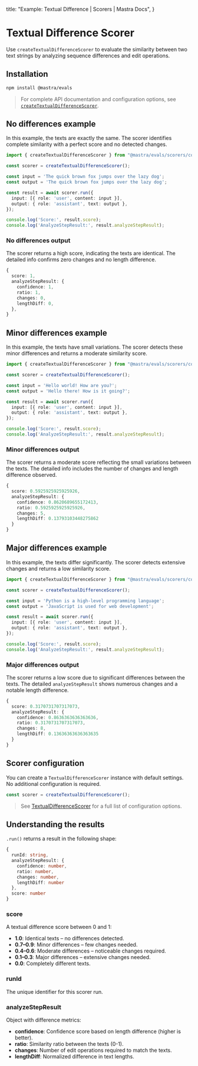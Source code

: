   title: "Example: Textual Difference | Scorers | Mastra Docs",
}


# Textual Difference Scorer

Use `createTextualDifferenceScorer` to evaluate the similarity between two text strings by analyzing sequence differences and edit operations.

## Installation

```bash copy
npm install @mastra/evals
```

> For complete API documentation and configuration options, see [`createTextualDifferenceScorer`](/reference/scorers/textual-difference).

## No differences example

In this example, the texts are exactly the same. The scorer identifies complete similarity with a perfect score and no detected changes.

```typescript filename="src/example-no-differences.ts" showLineNumbers copy
import { createTextualDifferenceScorer } from "@mastra/evals/scorers/code";

const scorer = createTextualDifferenceScorer();

const input = 'The quick brown fox jumps over the lazy dog';
const output = 'The quick brown fox jumps over the lazy dog';

const result = await scorer.run({
  input: [{ role: 'user', content: input }],
  output: { role: 'assistant', text: output },
});

console.log('Score:', result.score);
console.log('AnalyzeStepResult:', result.analyzeStepResult);
```

### No differences output

The scorer returns a high score, indicating the texts are identical. The detailed info confirms zero changes and no length difference.

```typescript
{
  score: 1,
  analyzeStepResult: {
    confidence: 1,
    ratio: 1,
    changes: 0,
    lengthDiff: 0,
  },
}
```

## Minor differences example

In this example, the texts have small variations. The scorer detects these minor differences and returns a moderate similarity score.

```typescript filename="src/example-minor-differences.ts" showLineNumbers copy
import { createTextualDifferenceScorer } from "@mastra/evals/scorers/code";

const scorer = createTextualDifferenceScorer();

const input = 'Hello world! How are you?';
const output = 'Hello there! How is it going?';

const result = await scorer.run({
  input: [{ role: 'user', content: input }],
  output: { role: 'assistant', text: output },
});

console.log('Score:', result.score);
console.log('AnalyzeStepResult:', result.analyzeStepResult);
```

### Minor differences output

The scorer returns a moderate score reflecting the small variations between the texts. The detailed info includes the number of changes and length difference observed.

```typescript
{
  score: 0.5925925925925926,
  analyzeStepResult: {
    confidence: 0.8620689655172413,
    ratio: 0.5925925925925926,
    changes: 5,
    lengthDiff: 0.13793103448275862
  }
}
```

## Major differences example

In this example, the texts differ significantly. The scorer detects extensive changes and returns a low similarity score.

```typescript filename="src/example-major-differences.ts" showLineNumbers copy
import { createTextualDifferenceScorer } from "@mastra/evals/scorers/code";

const scorer = createTextualDifferenceScorer();

const input = 'Python is a high-level programming language';
const output = 'JavaScript is used for web development';

const result = await scorer.run({
  input: [{ role: 'user', content: input }],
  output: { role: 'assistant', text: output },
});

console.log('Score:', result.score);
console.log('AnalyzeStepResult:', result.analyzeStepResult);
```

### Major differences output

The scorer returns a low score due to significant differences between the texts. The detailed `analyzeStepResult` shows numerous changes and a notable length difference.

```typescript
{
  score: 0.3170731707317073,
  analyzeStepResult: {
    confidence: 0.8636363636363636,
    ratio: 0.3170731707317073,
    changes: 8,
    lengthDiff: 0.13636363636363635
  }
}
```

## Scorer configuration

You can create a `TextualDifferenceScorer` instance with default settings. No additional configuration is required.

```typescript
const scorer = createTextualDifferenceScorer();
```

> See [TextualDifferenceScorer](/reference/scorers/textual-difference.mdx) for a full list of configuration options.

## Understanding the results

`.run()` returns a result in the following shape:

```typescript
{
  runId: string,
  analyzeStepResult: {
    confidence: number,
    ratio: number,
    changes: number,
    lengthDiff: number
  },
  score: number
}
```

### score
A textual difference score between 0 and 1:

- **1.0**: Identical texts – no differences detected.
- **0.7–0.9**: Minor differences – few changes needed.
- **0.4–0.6**: Moderate differences – noticeable changes required.
- **0.1–0.3**: Major differences – extensive changes needed.
- **0.0**: Completely different texts.

### runId
The unique identifier for this scorer run.

### analyzeStepResult
Object with difference metrics:
- **confidence**: Confidence score based on length difference (higher is better).
- **ratio**: Similarity ratio between the texts (0-1).
- **changes**: Number of edit operations required to match the texts.
- **lengthDiff**: Normalized difference in text lengths.

<GithubLink
  marginTop='mt-16'
  link="https://github.com/mastra-ai/mastra/blob/main/examples/basics/scorers/textual-difference"
/>